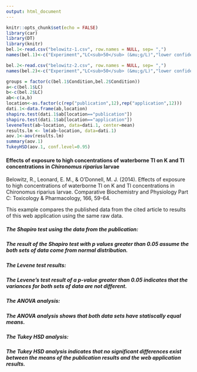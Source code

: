 ---
output: html_document
---



```{r setup, include=TRUE, tidy=TRUE, echo=FALSE}
knitr::opts_chunk$set(echo = FALSE)
library(car)
library(DT)
library(knitr)
bel.1<-read.csv("belowitz-1.csv", row.names = NULL, sep= ",")
names(bel.1)<-c("Experiment","LC<sub>50</sub> (&mu;g/L)","lower confidence limit (&mu;g/L)","upper confidence limit (&mu;g/L)")

bel.2<-read.csv("belowitz-2.csv", row.names = NULL, sep= ",")
names(bel.2)<-c("Experiment","LC<sub>50</sub> (&mu;g/L)","lower confidence limit (&mu;g/L)","upper confidence limit (&mu;g/L)")

groups = factor(c(bel.1$Condition,bel.2$Condition))
a<-c(bel.1$LC)
b<-c(bel.2$LC)
ab<-c(a,b)
location<-as.factor(c(rep("publication",12),rep("application",12)))
dati.1<-data.frame(ab,location)
shapiro.test(dati.1$ab[location=="publication"])
shapiro.test(dati.1$ab[location=="application"])
leveneTest(ab~location, data=dati.1, center=mean)
results.lm <- lm(ab~location, data=dati.1)
aov.1<-aov(results.lm)
summary(aov.1)
TukeyHSD(aov.1, conf.level=0.95)
```

#### Effects of exposure to high concentrations of waterborne Tl on K and Tl concentrations in <i>Chironomus riparius</i> larvae

Belowitz, R., Leonard, E. M., & O'Donnell, M. J. (2014). Effects of exposure to high concentrations of waterborne Tl on K and Tl concentrations in Chironomus riparius larvae. Comparative Biochemistry and Physiology Part C: Toxicology & Pharmacology, 166, 59-64.

This example compares the published data from the cited article to results of this web application using the same raw data. 

##### The Shapiro test using the data from the publication:

##### The result of the Shapiro test with p values greater than 0.05 assume the both sets of data come from normal distribution.

##### The Levene test results:

##### The Levene's test result of a p-value greater than 0.05 indicates that the variances for both sets of data are not different.

##### The ANOVA analysis:

##### The ANOVA analysis shows that both data sets have statiscally equal means.

##### The Tukey HSD analysis:

##### The Tukey HSD analysis indicates that no significant differences exist between the means of the publication results and the web application  results. 


